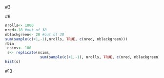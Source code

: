 #3


#6
```r
nrolls<- 1000
nred<-18 #out of 38
nblackgreen<- 20 #out of 38
sum(sample(c(+1,-1),nrolls, TRUE, c(nred, nblackgreen)))
rbin
 nsims<- 100
 s<- replicate(nsims,
                sum(sample(c(+1,-1), nrolls, TRUE, c(nred, nblackgreen))))
hist(s)
```


#13
```r

```
